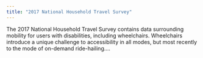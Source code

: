 ```yaml
---
title: "2017 National Household Travel Survey"
---
```


The 2017 National Household Travel Survey contains data surrounding mobility for users with disabilities, including wheelchairs. Wheelchairs introduce a unique challenge to accessibility in all modes, but most recently to the mode of on-demand ride-hailing....
